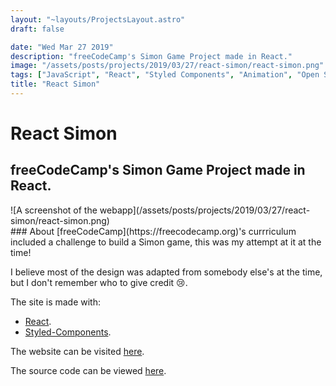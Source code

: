 ```yaml
---
layout: "~layouts/ProjectsLayout.astro"
draft: false

date: "Wed Mar 27 2019"
description: "freeCodeCamp's Simon Game Project made in React."
image: "/assets/posts/projects/2019/03/27/react-simon/react-simon.png"
tags: ["JavaScript", "React", "Styled Components", "Animation", "Open Source"]
title: "React Simon"
---
```




# React Simon

## freeCodeCamp's Simon Game Project made in React.

<SmartLink class="block" href="https://react-simon.netlify.app/">
![A screenshot of the webapp](/assets/posts/projects/2019/03/27/react-simon/react-simon.png)
</SmartLink>

<div id="content">
  ### About
  [freeCodeCamp](https://freecodecamp.org)'s currriculum included a challenge to build a Simon game, this was my attempt at it at the time!

I believe most of the design was adapted from somebody else's at the time, but I don't remember who to give credit 😢.

The site is made with:

- [React](https://reactjs.org).
- [Styled-Components](https://styled-components.com/).

The website can be visited [here](https://react-simon.netlify.app/).

The source code can be viewed [here](https://github.com/royeden/react-simon).

</div>
